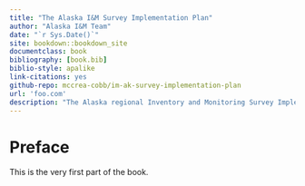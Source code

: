 ```yaml
--- 
title: "The Alaska I&M Survey Implementation Plan"
author: "Alaska I&M Team"
date: "`r Sys.Date()`"
site: bookdown::bookdown_site
documentclass: book
bibliography: [book.bib]
biblio-style: apalike
link-citations: yes
github-repo: mccrea-cobb/im-ak-survey-implementation-plan
url: 'foo.com'
description: "The Alaska regional Inventory and Monitoring Survey Implementation Plan."
---
```


# Preface {-}

This is the very first part of the book.
